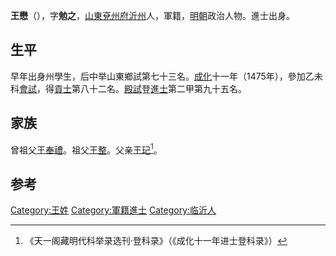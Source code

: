 {{Otheruses|other=名为王懋的其他人物|王懋}}

'''王懋'''（{{bd|1444年||？}}），字'''勉之'''，[[山東|山東]][[兗州府|兗州府]][[沂州|沂州]]人，軍籍，[[明朝|明朝]]政治人物。進士出身。

== 生平 ==
早年出身州學生，后中举山東鄉試第七十三名。[[成化|成化]]十一年（1475年），參加乙未科[[會試|會試]]，得[[貢士|貢士]]第八十二名。[[殿試|殿試]]登[[進士|進士]]第二甲第九十五名。

== 家族 ==
曾祖父[[王奉禮|王奉禮]]。祖父[[王整|王整]]。父亲[[王玘|王玘]]<ref>《天一阁藏明代科举录选刊·登科录》（《成化十一年进士登科录》）</ref>。

==参考==
{{reflist}}

{{成化十一年乙未科殿試金榜}}
{{明朝人物小作品}}
{{Authority control}}

{{DEFAULTSORT:}}
[[Category:王姓|Category:王姓]]
[[Category:軍籍進士|Category:軍籍進士]]
[[Category:临沂人|Category:临沂人]]